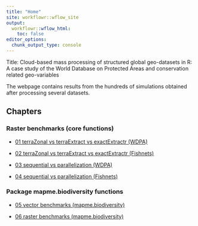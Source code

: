 ```yaml
---
title: "Home"
site: workflowr::wflow_site
output:
  workflowr::wflow_html:
    toc: false
editor_options:
  chunk_output_type: console
---
```

Title: Cloud-based mass processing of structured global geo-datasets in R: A case study of the World Database on Protected Areas and conservation related geo-variables

The webpage contains results from the hundreds of simulations obtained after processing several datasets. 

## Chapters

### Raster benchmarks (core functions)

- [01 terraZonal vs terraExtract vs exactExtractr  (WDPA)](01_zonal_vs_extract_vs_exactextractr_WDPA.html)

- [02 terraZonal vs terraExtract vs exactExtractr  (Fishnets)](02_zonal_vs_extract_vs_exactextractr_Fishnets.html)

- [03 sequential vs parallelization (WDPA)](03_sequential_vs_parallelization_WDPA.html)

- [04 sequential vs parallelization (Fishnets)](04_sequential_vs_parallelization_Fishnets.html)

### Package mapme.biodiversity functions

- [05 vector benchmarks (mapme.biodiversity)](05_vector_benchmarks.html)

- [06 raster benchmarks (mapme.biodiversity)](06_raster_benchmarks.html)
